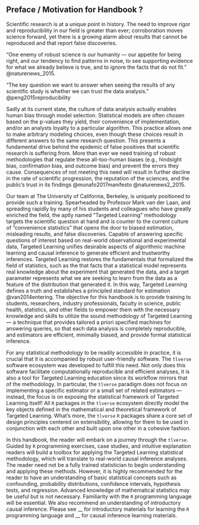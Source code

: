 ## Preface / Motivation for Handbook ? {-}

Scientific research is at a unique point in history. The need to improve rigor
and reproducibility in our field is greater than ever; corroboration moves
science forward, yet there is a growing alarm about results that cannot be
reproduced and that report false discoveries. 

"One enemy of robust science is our humanity — our appetite for
being right, and our tendency to find patterns in noise, to see supporting
evidence for what we already believe is true, and to ignore the facts that do
not fit." @naturenews_2015.

"The key question we want to answer when seeing the results of any scientific
study is whether we can trust the data analysis." @peng2015reproducibility

Sadly at its current state, the culture of data analysis actually enables human
bias through model selection. Statistical models are often chosen based on the
p-values they yield, their convenience of implementation, and/or an analysts
loyalty to a particular algorithm. This practice allows one to make arbitrary
modeling choices, even though these choices result in different answers to the
same research question. This presents a fundamental drive behind the epidemic
of false positives that scientific research is suffering from. More than ever
we need training of robust methodologies that regulate these
all-too-human biases (e.g., hindsight bias, confirmation
bias, and outcome bias) and prevent the errors they cause. Consequences of not
meeting this need will result in further decline in the rate of scientific
progression, the reputation of the sciences, and the public’s trust in its
findings @munafo2017manifesto @naturenews2_2015.

Our team at The University of California, Berkeley, is uniquely positioned to
provide such a training. Spearheaded by Professor Mark van der Laan, and
spreading rapidly by many of his students and colleagues who have greatly
enriched the field, the aptly named “Targeted Learning” methodology targets the
scientific question at hand and is counter to the current culture of
“convenience statistics” that opens the door to biased estimation, misleading
results, and false discoveries. Capable of answering specific questions of
interest based on real-world observational and experimental data, Targeted
Learning unifies desirable aspects of algorithmic machine learning and causal
inference to generate efficient and trustworthy inferences. Targeted Learning
restores the fundamentals that formalized the field of statistics, such as the
that facts that a statistical model represents real knowledge about the
experiment that generated the data, and a target parameter represents what we
are seeking to learn from the data as a feature of the distribution that
generated it. In this way, Targeted Learning defines a truth and establishes a
principled standard for estimation @van2014entering. The objective for this
handbook is to provide training to students, researchers, industry professionals,
faculty in science, public health, statistics, and other fields to empower them
with the necessary knowledge and skills to utilize the sound methodology of Targeted
Learning --- a technique that provides tailored a priori specified machines for
answering queries, so that each data analysis is completely reproducible, and
estimators are efficient, minimally biased, and provide formal statistical
inference.

For any statistical methodology to be readily accessible in practice, it is
crucial that it is accompanied by robust user-friendly software. The `tlverse`
software ecosystem was developed to fulfill this need. Not only does this
software facilitate computationally reproducible and efficient analyses, it is
also a tool for Targeted Learning education since its workflow mirrors that of
the methodology. In particular, the `tlverse` paradigm does not focus on
implementing a specific estimator or a small set of related estimators ---
instead, the focus is on exposing the statistical framework of Targeted Learning
itself! All `R` packages in the `tlverse` ecosystem directly model
the key objects defined in the mathematical and theoretical framework of
Targeted Learning. What's more, the `tlverse` `R` packages share a core set
of design principles centered on extensibility, allowing for them to be used in
conjunction with each other and built upon one other in a cohesive fashion.

In this handbook, the reader will embark on a journey through the
`tlverse`. Guided by `R` programming exercises, case studies, and
intuitive explanation readers will build a toolbox for applying the Targeted
Learning statistical methodology, which will translate to real-world causal
inference analyses. The reader need not be a fully trained
statistician to begin understanding and applying these methods. However, it is
highly recommended for the reader to have an understanding of basic statistical
concepts such as confounding, probability distributions, confidence intervals,
hypothesis tests, and regression. Advanced knowledge of mathematical statistics
may be useful but is not necessary. Familiarity with the `R` programming
language will be essential. We also recommend an understanding of introductory
causal inference. Please see __ for introductory materials for learning the `R`
programming language and __ for causal inference learning materials.




<!--
However, a statistical model is a
representation of the data-generating process; defined as the set of
distributions that might have generated the data. All hypothesis tests and
estimators are derived from statistical models, so appropriately defining them
is pivotal.
election is pivotal. should be taken with case  real knowledge about the
experiment that generated the dataFrequently, odels are chosen based on (1) how low the
resulting p-values, (2) their software implementation is user-friendly, or (3)
the data analyst is devoted
convenient to implement (2) , so it is pivotal that we
  which are often chosen for their convenience restrictive so-called parametric
statistical models.
These models assume the distributions that generated the data have specific
forms and are not flexible enough to capture the true distribution of data. Many
accept that these models are wrong but researchers still employ them out of
convenience and the majority of statistical software .


What's more, these arbitrary choices  "art" of model selection
downplays the refitting of models  enables the statistics can be as a tool for confirmation.It's convenient and this is how we
learned to analyze data. This is what we
were taught to do. We are supported by statements such as "all models are wrong but some
are useful,” which allow a user to .

This practice is So convenient that

This lack of truth in current culture typically trumps trying to answer the real scientific question at hand and is  This presents a fundamental drive behind the epidemic of false positives that scientific research is suffering from [6]. “The human brain’s habit of finding what it wants to find is a key problem for research” [1]. Training of robust methods that avoid confirmation bias will lead to results being more reproducible. Our team at The University of California, Berkeley, is uniquely positioned to provide such a training. Spearheaded by Professor Mark van der Laan and spreading rapidly by many of his students and colleagues who have greatly enriched the field, the aptly named “Targeted Learning” analysis approach and philosophy targets the scientific question at hand and is counter to the current culture of “convenience statistics” that opens the door to biased estimation, misleading results, and false discoveries.


The foundation of this handbook is grounded in the general statistical
methodology and philosophy, “Targeted Learning”, developed by
Professor Mark van der Laan, at the University of California, Berkeley. Capable
of answering specific questions of interest based on real-world observational and
experimental data, Targeted Learning unifies desirable aspects of algorithmic
machine learning and causal inference to generate efficient and trustworthy
inferences. Targeted Learning restores the fundamentals that formalized the
field of statistics -- a statistical model represents real knowledge about the
experiment that generated the data, and a target parameter represents what we
are seeking to learn from the data as a feature of the distribution that
generated it. In this way, Targeted Learning defines a truth and establishes a
principled standard for estimation, while the current culture of analysis
typically defines a parameter as a coefficient in a misspecified parametric (or
other restrictive) statistical model. Unfortunately, the practice of data analysis
allows one to make arbitrary modeling choices, likely driven by results returned
by the model and human bias, even though these choices often result in different
answers to the same problem. This subjectivity presents a fundamental drive
behind the epidemic of false positives and lack of power to detect true
positives that scientific research is suffering from @van2014entering.

"The key question we want to answer when seeing the results of any scientific
study is whether we can trust the data analysis." @peng2015reproducibility

"One enemy of robust science is our humanity — our appetite for
being right, and our tendency to find patterns in noise, to see supporting
evidence for what we already believe is true, and to ignore the facts that do
not fit." @naturenews_2015.

We are faced with an urgent scientific need to enhance the reproducibility and
rigor of research and the current culture of data analysis enables a major
contributor of this crisis – human bias. Consequences of not meeting this need
will result in further decline in the rate of scientific
progression, the reputation of biomedical science, and the public’s trust in
its findings.

Training of robust methods that avoid confirmation bias will lead
to results being more reproducible and trustworthy. Our team at The University
of California, Berkeley, is uniquely positioned to provide such a training. The
objective for this handbook is to enhance the education of students,
researchers, professors, etc. to empower them with the necessary
knowledge and skills to utilize the sound research methodology of Targeted
Learning.

For any complex statistical methodology to be accessible in practice, it is
crucial that it is accompanied by robust software. The `tlverse`
software ecosystem was developed to fulfill this need. Not only does this
software facilitate computationally reproducible and efficient analyses, it is
also a tool for Targeted Learning education since its workflow mirrors that of
the methodology. In particular, the `tlverse` paradigm does not focus on
implementing a specific estimator or a small set of related estimators ---
instead, the focus is on exposing the statistical framework of Targeted Learning
itself! All `R` packages in the `tlverse` ecosystem directly model
the key objects defined in the mathematical and theoretical framework of Targeted
Learning.

In this handbook, the reader will embark on a journey through the
`tlverse`. Guided by `R` programming exercises, case studies, and
intuitive explanation readers will build a toolbox for applying the Targeted
Learning statistical methodology, thereby increasing accessibility of this
statistical approach and philosophy. The reader need not be a fully trained
statistician to begin understanding and applying these methods. However, we do
recommend ___ before -->
